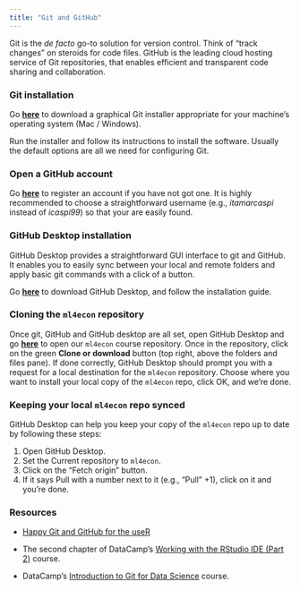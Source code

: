 ```yaml
---
title: "Git and GitHub"
---
```


Git is the *de facto* go-to solution for version control. Think of "track changes" on steroids for code files. GitHub is the leading cloud hosting service of Git repositories, that enables efficient and transparent code sharing and collaboration.


### Git installation

Go [**here**](http://git-scm.com/downloads) to download a graphical Git installer appropriate for your machine’s operating system (Mac / Windows).

Run the installer and follow its instructions to install the software. Usually the default options are all we need for configuring Git.


### Open a GitHub account
  
Go [**here**](http://github.com) to register an account if you have not got one. It is highly recommended to choose a straightforward username (e.g., *itamarcaspi* instead of *icaspi99*) so that your are easily found.

### GitHub Desktop installation

GitHub Desktop provides a straightforward GUI interface to git and GitHub. It enables you to easily sync between your local and remote folders and apply basic git commands with a click of a button. 

Go [**here**](https://desktop.github.com/) to download GitHub Desktop, and follow the installation guide. 

### Cloning the `ml4econ` repository

Once git, GitHub and GitHub desktop are all set, open GitHub Desktop and go [**here**]() to open our `ml4econ` course repository. Once in the repository, click on the green **Clone or download** button (top right, above the folders and files pane). If done correctly, GitHub Desktop should prompt you with a request for a local destination for the `ml4econ` repository. Choose where you want to install your local copy of the `ml4econ` repo, click OK, and we're done. 

### Keeping your local `ml4econ` repo synced

GitHub Desktop can help you keep your copy of the `ml4econ` repo up to date by following these steps:

1. Open GitHub Desktop.
2. Set the Current repository to `ml4econ`.
3. Click on the "Fetch origin" button.
4. If it says Pull with a number next to it (e.g., "Pull" +1), click on it and you're done.

### Resources

+ [Happy Git and GitHub for the useR](https://happygitwithr.com/)

+ The second chapter of DataCamp's [Working with the RStudio IDE (Part 2)](https://www.datacamp.com/courses/working-with-the-rstudio-ide-part-2) course.

+ DataCamp's [Introduction to Git for Data Science](https://www.datacamp.com/courses/introduction-to-git-for-data-science) course.